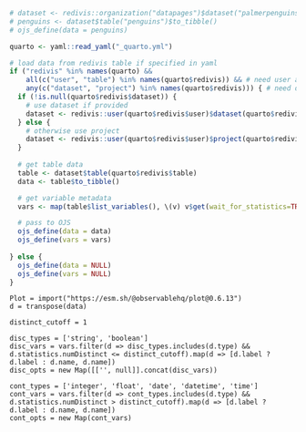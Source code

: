 ```r
# dataset <- redivis::organization("datapages")$dataset("palmerpenguins")
# penguins <- dataset$table("penguins")$to_tibble()
# ojs_define(data = penguins)
```

```r
quarto <- yaml::read_yaml("_quarto.yml")

# load data from redivis table if specified in yaml
if ("redivis" %in% names(quarto) &&
    all(c("user", "table") %in% names(quarto$redivis)) && # need user and table
    any(c("dataset", "project") %in% names(quarto$redivis))) { # need dataset or project
  if (!is.null(quarto$redivis$dataset)) {
    # use dataset if provided
    dataset <- redivis::user(quarto$redivis$user)$dataset(quarto$redivis$dataset)
  } else {
    # otherwise use project
    dataset <- redivis::user(quarto$redivis$user)$project(quarto$redivis$project)
  }
  
  # get table data
  table <- dataset$table(quarto$redivis$table)
  data <- table$to_tibble()

  # get variable metadata
  vars <- map(table$list_variables(), \(v) v$get(wait_for_statistics=TRUE)$properties)

  # pass to OJS
  ojs_define(data = data)
  ojs_define(vars = vars)
  
} else {
  ojs_define(data = NULL)
  ojs_define(vars = NULL)
}
```

```ojs
Plot = import("https://esm.sh/@observablehq/plot@0.6.13")
d = transpose(data)

distinct_cutoff = 1

disc_types = ['string', 'boolean']
disc_vars = vars.filter(d => disc_types.includes(d.type) && d.statistics.numDistinct <= distinct_cutoff).map(d => [d.label ? d.label : d.name, d.name])
disc_opts = new Map([['', null]].concat(disc_vars))

cont_types = ['integer', 'float', 'date', 'datetime', 'time']
cont_vars = vars.filter(d => cont_types.includes(d.type) && d.statistics.numDistinct > distinct_cutoff).map(d => [d.label ? d.label : d.name, d.name])
cont_opts = new Map(cont_vars)
```
